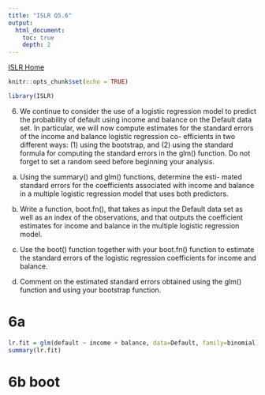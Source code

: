 ```yaml
---
title: "ISLR Q5.6"
output:
  html_document:
    toc: true
    depth: 2      
---
```

[ISLR Home](../index.html)

```r
knitr::opts_chunk$set(echo = TRUE)
```

```r
library(ISLR)
```

6. We continue to consider the use of a logistic regression model to predict the probability of default using income and balance on the Default data set. In particular, we will now compute estimates for the standard errors of the income and balance logistic regression co- efficients in two different ways: (1) using the bootstrap, and (2) using the standard formula for computing the standard errors in the glm() function. Do not forget to set a random seed before beginning your analysis.

(a) Using the summary() and glm() functions, determine the esti- mated standard errors for the coefficients associated with income and balance in a multiple logistic regression model that uses both predictors.

(b) Write a function, boot.fn(), that takes as input the Default data set as well as an index of the observations, and that outputs the coefficient estimates for income and balance in the multiple logistic regression model.

(c) Use the boot() function together with your boot.fn() function to estimate the standard errors of the logistic regression coefficients for income and balance.

(d) Comment on the estimated standard errors obtained using the glm() function and using your bootstrap function.

# 6a

```r
lr.fit = glm(default ~ income + balance, data=Default, family=binomial)
summary(lr.fit)
```



# 6b boot
